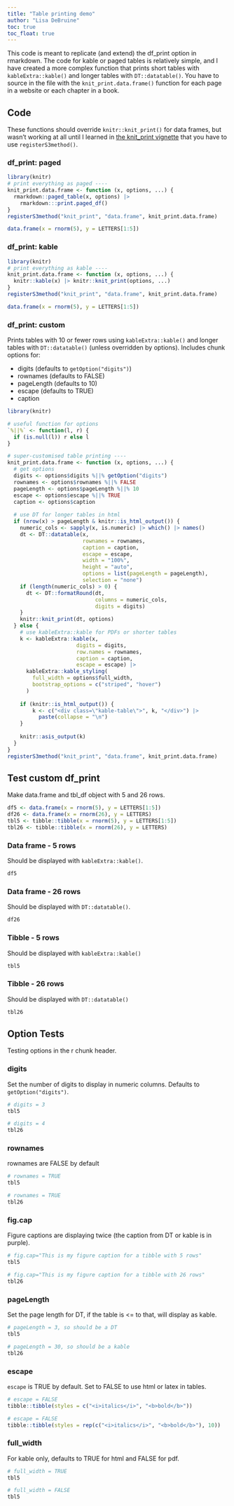 ```yaml
---
title: "Table printing demo"
author: "Lisa DeBruine"
toc: true
toc_float: true
---
```


<style>
caption { color: purple !important; }
</style>

This code is meant to replicate (and extend) the df_print option in rmarkdown. The code for kable or paged tables is relatively simple, and I have created a more complex function that prints short tables with `kableExtra::kable()` and longer tables with `DT::datatable()`. You have to source in the file with the `knit_print.data.frame()` function for each page in a website or each chapter in a book.

## Code

These functions should override `knitr::knit_print()` for data frames, but wasn't working at all until I learned in [the knit_print vignette](https://cran.r-project.org/web/packages/knitr/vignettes/knit_print.html) that you have to use `registerS3method()`.


### df_print: paged

```r
library(knitr)
# print everything as paged ----
knit_print.data.frame <- function (x, options, ...) {
  rmarkdown::paged_table(x, options) |>
    rmarkdown:::print.paged_df()
}
registerS3method("knit_print", "data.frame", knit_print.data.frame)
```

```r
data.frame(x = rnorm(5), y = LETTERS[1:5])
```


### df_print: kable

```r
library(knitr)
# print everything as kable ----
knit_print.data.frame <- function (x, options, ...) {
  knitr::kable(x) |> knitr::knit_print(options, ...)
}
registerS3method("knit_print", "data.frame", knit_print.data.frame)
```

```r
data.frame(x = rnorm(5), y = LETTERS[1:5])
```

### df_print: custom

Prints tables with 10 or fewer rows using `kableExtra::kable()` and longer tables with `DT::datatable()` (unless overridden by options). Includes chunk options for:

* digits (defaults to `getOption("digits")`)
* rownames (defaults to FALSE)
* pageLength (defaults to 10)
* escape (defaults to TRUE)
* caption


```r
library(knitr)

# useful function for options
`%||%` <- function(l, r) {
  if (is.null(l)) r else l
}

# super-customised table printing ----
knit_print.data.frame <- function (x, options, ...) {
  # get options
  digits <- options$digits %||% getOption("digits")
  rownames <- options$rownames %||% FALSE
  pageLength <- options$pageLength %||% 10 
  escape <- options$escape %||% TRUE
  caption <- options$caption
  
  # use DT for longer tables in html
  if (nrow(x) > pageLength & knitr::is_html_output()) {
    numeric_cols <- sapply(x, is.numeric) |> which() |> names()
    dt <- DT::datatable(x, 
                        rownames = rownames,
                        caption = caption,
                        escape = escape,
                        width = "100%",
                        height = "auto",
                        options = list(pageLength = pageLength),
                        selection = "none")
    if (length(numeric_cols) > 0) {
      dt <- DT::formatRound(dt, 
                            columns = numeric_cols,
                            digits = digits)
    }
    knitr::knit_print(dt, options)
  } else {
    # use kableExtra::kable for PDFs or shorter tables
    k <- kableExtra::kable(x, 
                      digits = digits, 
                      row.names = rownames, 
                      caption = caption,
                      escape = escape) |>
      kableExtra::kable_styling(
        full_width = options$full_width,
        bootstrap_options = c("striped", "hover")
      )
    
    if (knitr::is_html_output()) {
        k <- c("<div class=\"kable-table\">", k, "</div>") |>
          paste(collapse = "\n")
    }
    
    knitr::asis_output(k)
  }
}
registerS3method("knit_print", "data.frame", knit_print.data.frame)
```




## Test custom df_print

Make data.frame and tbl_df object with 5 and 26 rows.

```r
df5 <- data.frame(x = rnorm(5), y = LETTERS[1:5])
df26 <- data.frame(x = rnorm(26), y = LETTERS)
tbl5 <- tibble::tibble(x = rnorm(5), y = LETTERS[1:5])
tbl26 <- tibble::tibble(x = rnorm(26), y = LETTERS)
```

::: {.panel-tabset}
### Data frame - 5 rows

Should be displayed with `kableExtra::kable()`.

```r
df5
```


### Data frame - 26 rows

Should be displayed with `DT::datatable()`.

```r
df26
```


### Tibble - 5 rows

Should be displayed with `kableExtra::kable()`

```r
tbl5
```

### Tibble - 26 rows

Should be displayed with `DT::datatable()`

```r
tbl26
```

:::

## Option Tests

Testing options in the r chunk header.

::: {.panel-tabset}

### digits

Set the number of digits to display in numeric columns. Defaults to `getOption("digits")`.

```r
# digits = 3
tbl5
```

```r
# digits = 4
tbl26
```


### rownames

rownames are FALSE by default

```r
# rownames = TRUE
tbl5
```

```r
# rownames = TRUE
tbl26
```

### fig.cap

Figure captions are displaying twice (the caption from DT or kable is in purple).

```r
# fig.cap="This is my figure caption for a tibble with 5 rows"
tbl5
```


```r
# fig.cap="This is my figure caption for a tibble with 26 rows"
tbl26
```



### pageLength

Set the page length for DT, if the table is <= to that, will display as kable.

```r
# pageLength = 3, so should be a DT
tbl5
```


```r
# pageLength = 30, so should be a kable
tbl26
```

### escape

`escape` is TRUE by default. Set to FALSE to use html or latex in tables.

```r
# escape = FALSE
tibble::tibble(styles = c("<i>italics</i>", "<b>bold</b>"))
```

```r
# escape = FALSE
tibble::tibble(styles = rep(c("<i>italics</i>", "<b>bold</b>"), 10))
```

### full_width

For kable only, defaults to TRUE for html and FALSE for pdf.

```r
# full_width = TRUE
tbl5
```

```r
# full_width = FALSE
tbl5
```


:::